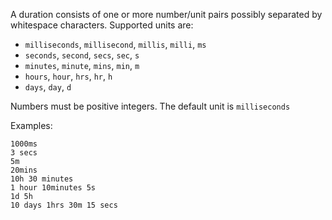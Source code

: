 A duration consists of one or more number/unit pairs possibly
separated by whitespace characters. Supported units are:

* `milliseconds`, `millisecond`, `millis`, `milli`, `ms`
* `seconds`, `second`, `secs`, `sec`, `s`
* `minutes`, `minute`, `mins`, `min`, `m`
* `hours`, `hour`, `hrs`, `hr`, `h`
* `days`, `day`, `d`

Numbers must be positive integers. The default unit is `milliseconds`

<div className="mt-8 mb-4 font-normal">Examples:</div>

```text
1000ms
3 secs
5m
20mins
10h 30 minutes
1 hour 10minutes 5s
1d 5h
10 days 1hrs 30m 15 secs
```

